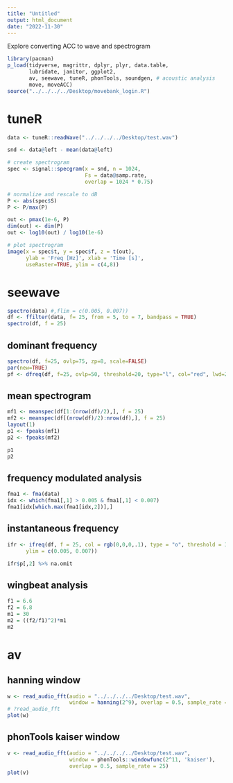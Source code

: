 ```yaml
---
title: "Untitled"
output: html_document
date: "2022-11-30"
---
```


Explore converting ACC to wave and spectrogram

```r
library(pacman)
p_load(tidyverse, magrittr, dplyr, plyr, data.table,
       lubridate, janitor, ggplot2,
       av, seewave, tuneR, phonTools, soundgen, # acoustic analysis
       move, moveACC)
source("../../../../Desktop/movebank_login.R")
```

# tuneR
```r
data <- tuneR::readWave("../../../../Desktop/test.wav")

snd <- data@left - mean(data@left)

# create spectrogram
spec <- signal::specgram(x = snd, n = 1024, 
                         Fs = data@samp.rate, 
                         overlap = 1024 * 0.75)

# normalize and rescale to dB
P <- abs(spec$S)
P <- P/max(P)

out <- pmax(1e-6, P)
dim(out) <- dim(P)
out <- log10(out) / log10(1e-6)

# plot spectrogram
image(x = spec$t, y = spec$f, z = t(out), 
      ylab = 'Freq [Hz]', xlab = 'Time [s]', 
      useRaster=TRUE, ylim = c(4,8))


```

# seewave
```r
spectro(data) #,flim = c(0.005, 0.007))
df <- ffilter(data, f= 25, from = 5, to = 7, bandpass = TRUE)
spectro(df, f = 25)
```

## dominant frequency
```r
spectro(df, f=25, ovlp=75, zp=8, scale=FALSE)
par(new=TRUE)
pf <- dfreq(df, f=25, ovlp=50, threshold=20, type="l", col="red", lwd=2)
```

## mean spectrogram
```r
mf1 <- meanspec(df[1:(nrow(df)/2),], f = 25)
mf2 <- meanspec(df[(nrow(df)/2):nrow(df),], f = 25)
layout(1)
p1 <- fpeaks(mf1)
p2 <- fpeaks(mf2)

p1
p2
```
## frequency modulated analysis
```r
fma1 <- fma(data)
idx <- which(fma1[,1] > 0.005 & fma1[,1] < 0.007)
fma1[idx[which.max(fma1[idx,2])],]

```

## instantaneous frequency
```r
ifr <- ifreq(df, f = 25, col = rgb(0,0,0,.1), type = "o", threshold = 30, 
      ylim = c(0.005, 0.007))

ifr$p[,2] %>% na.omit
```

## wingbeat analysis
```r
f1 = 6.6
f2 = 6.8
m1 = 30
m2 = ((f2/f1)^2)*m1
m2
```

# av
## hanning window
```r
w <- read_audio_fft(audio = "../../../../Desktop/test.wav", 
                    window = hanning(2^9), overlap = 0.5, sample_rate = 25)
# ?read_audio_fft
plot(w)
```
## phonTools kaiser window
```r
v <- read_audio_fft(audio = "../../../../Desktop/test.wav", 
                    window = phonTools::windowfunc(2^11, 'kaiser'), 
                    overlap = 0.5, sample_rate = 25)
plot(v)


```